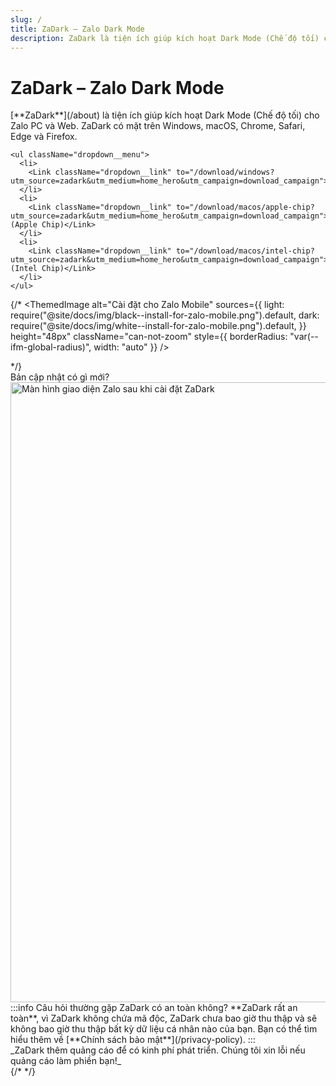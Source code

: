 ```yaml
---
slug: /
title: ZaDark – Zalo Dark Mode
description: ZaDark là tiện ích giúp kích hoạt Dark Mode (Chế độ tối) cho Zalo PC và Web. ZaDark có mặt trên Windows, macOS, Chrome, Safari, Edge và Firefox.
---
```


<h1 className="text-center" style={{ fontSize: "3rem" }}>ZaDark – Zalo Dark Mode</h1>

<p className="text-center text-balance" style={{ fontSize: "1.5rem", marginBottom: "1.5rem" }}>[**ZaDark**](/about) là tiện ích giúp kích hoạt Dark Mode (Chế độ tối) cho Zalo PC và Web. ZaDark có mặt trên Windows, macOS, Chrome, Safari, Edge và Firefox.</p>

<div style={{ display: "flex", gap: "1rem", justifyContent: "center", flexWrap: "wrap", marginBottom: "2rem" }}>
  <div class="dropdown dropdown--hoverable">
    <Link to="/install/zalo-pc" aria-label="Cài đặt cho Zalo PC" className="flex">
      <ThemedImage
        alt="Cài đặt cho Zalo PC"
        sources={{
          light: useBaseUrl("/img/button-install/black--install-for-zalo-pc.svg"),
          dark: useBaseUrl("/img/button-install/white--install-for-zalo-pc.svg"),
        }}
        height="48px"
        className="can-not-zoom"
        style={{ borderRadius: "var(--ifm-global-radius)", width: "auto" }}
      />
    </Link>

    <ul className="dropdown__menu">
      <li>
        <Link className="dropdown__link" to="/download/windows?utm_source=zadark&utm_medium=home_hero&utm_campaign=download_campaign">Windows</Link>
      </li>
      <li>
        <Link className="dropdown__link" to="/download/macos/apple-chip?utm_source=zadark&utm_medium=home_hero&utm_campaign=download_campaign">macOS (Apple Chip)</Link>
      </li>
      <li>
        <Link className="dropdown__link" to="/download/macos/intel-chip?utm_source=zadark&utm_medium=home_hero&utm_campaign=download_campaign">macOS (Intel Chip)</Link>
      </li>
    </ul>
  </div>

  <Link to="/install/zalo-web" aria-label="Cài đặt cho Zalo Web" className="flex">
    <ThemedImage
      alt="Cài đặt cho Zalo Web"
      sources={{
        light: require("@site/docs/img/black--install-for-zalo-web.png").default,
        dark: require("@site/docs/img/white--install-for-zalo-web.png").default,
      }}
      height="48px"
      className="can-not-zoom"
      style={{ borderRadius: "var(--ifm-global-radius)", width: "auto" }}
    />
  </Link>

  {/* <Link to="/install/zalo-mobile" aria-label="Cài đặt cho Zalo Mobile" className="flex">
    <ThemedImage
      alt="Cài đặt cho Zalo Mobile"
      sources={{
        light: require("@site/docs/img/black--install-for-zalo-mobile.png").default,
        dark: require("@site/docs/img/white--install-for-zalo-mobile.png").default,
      }}
      height="48px"
      className="can-not-zoom"
      style={{ borderRadius: "var(--ifm-global-radius)", width: "auto" }}
    />
  </Link> */}
</div>

<div className="text-center">
  <Link to="/blog/changelog" className="whats-new">Bản cập nhật có gì mới?</Link>
</div>

<div className="margin-bottom--md">
  <img src={require("@site/docs/img/mockup-23.12.5-mascot-1.1.webp").default} alt="Màn hình giao diện Zalo sau khi cài đặt ZaDark" width="992px" className="zoomable" style={{ display: "block", margin: "0 auto" }} />
</div>

<div className="margin-bottom--md text-center">
  <a href="https://quaric.com" target="_blank" rel="noopener" aria-label="ZaDark by Quaric"><ZaDarkByQuaric /></a>
</div>

<div className="container">
  :::info Câu hỏi thường gặp
  ZaDark có an toàn không? **ZaDark rất an toàn**, vì ZaDark không chứa mã độc, ZaDark chưa bao giờ thu thập và sẽ không bao giờ thu thập bất kỳ dữ liệu cá nhân nào của bạn. Bạn có thể tìm hiểu thêm về [**Chính sách bảo mật**](/privacy-policy).
  :::

  <div className="text-center text-balance">
  _ZaDark thêm quảng cáo để có kinh phí phát triển. Chúng tôi xin lỗi nếu quảng cáo làm phiền bạn!_
  </div>

  <AdsByGoogle>
    {/* <ins
      className="adsbygoogle"
      style={{ display: 'block' }}
      data-ad-client="ca-pub-5192881442581767"
      data-ad-slot="8722903447"
      data-ad-format="auto"
      data-full-width-responsive="true"
    ></ins> */}
    <ins
      className="adsbygoogle"
      style={{ display: "block" }}
      data-ad-format="autorelaxed"
      data-ad-client="ca-pub-5192881442581767"
      data-ad-slot="4903523419"
    ></ins>
  </AdsByGoogle>
</div>
